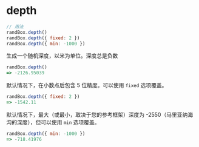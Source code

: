 # depth

```js
// 用法
randBox.depth()
randBox.depth({ fixed: 2 })
randBox.depth({ min: -1000 })
```

生成一个随机深度，以米为单位。深度总是负数

```js
randBox.depth()
=> -2126.95039
```

默认情况下，在小数点后包含 5 位精度。可以使用 `fixed` 选项覆盖。

```js
randBox.depth({ fixed: 2 })
=> -1542.11
```

默认情况下，最大（或最小，取决于您的参考框架）深度为 -2550（马里亚纳海沟的深度），但可以使用 `min` 选项覆盖。

```js
randBox.depth({ min: -1000 })
=> -718.41976
```
